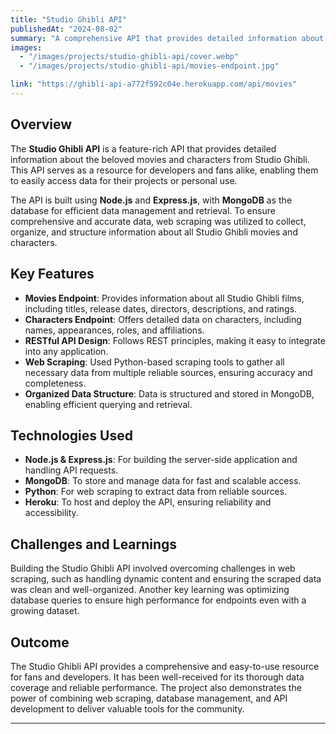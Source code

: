 ```yaml
---
title: "Studio Ghibli API"
publishedAt: "2024-08-02"
summary: "A comprehensive API that provides detailed information about Studio Ghibli movies and characters, built using Node.js, Express.js, and MongoDB, with data sourced through web scraping."
images:
  - "/images/projects/studio-ghibli-api/cover.webp"
  - "/images/projects/studio-ghibli-api/movies-endpoint.jpg"

link: "https://ghibli-api-a772f592c04e.herokuapp.com/api/movies"
---
```


## Overview

The **Studio Ghibli API** is a feature-rich API that provides detailed information about the beloved movies and characters from Studio Ghibli. This API serves as a resource for developers and fans alike, enabling them to easily access data for their projects or personal use.

The API is built using **Node.js** and **Express.js**, with **MongoDB** as the database for efficient data management and retrieval. To ensure comprehensive and accurate data, web scraping was utilized to collect, organize, and structure information about all Studio Ghibli movies and characters.

## Key Features

- **Movies Endpoint**: Provides information about all Studio Ghibli films, including titles, release dates, directors, descriptions, and ratings.
- **Characters Endpoint**: Offers detailed data on characters, including names, appearances, roles, and affiliations.
- **RESTful API Design**: Follows REST principles, making it easy to integrate into any application.
- **Web Scraping**: Used Python-based scraping tools to gather all necessary data from multiple reliable sources, ensuring accuracy and completeness.
- **Organized Data Structure**: Data is structured and stored in MongoDB, enabling efficient querying and retrieval.

## Technologies Used

- **Node.js & Express.js**: For building the server-side application and handling API requests.
- **MongoDB**: To store and manage data for fast and scalable access.
- **Python**: For web scraping to extract data from reliable sources.
- **Heroku**: To host and deploy the API, ensuring reliability and accessibility.

## Challenges and Learnings

Building the Studio Ghibli API involved overcoming challenges in web scraping, such as handling dynamic content and ensuring the scraped data was clean and well-organized. Another key learning was optimizing database queries to ensure high performance for endpoints even with a growing dataset.

## Outcome

The Studio Ghibli API provides a comprehensive and easy-to-use resource for fans and developers. It has been well-received for its thorough data coverage and reliable performance. The project also demonstrates the power of combining web scraping, database management, and API development to deliver valuable tools for the community.

---
